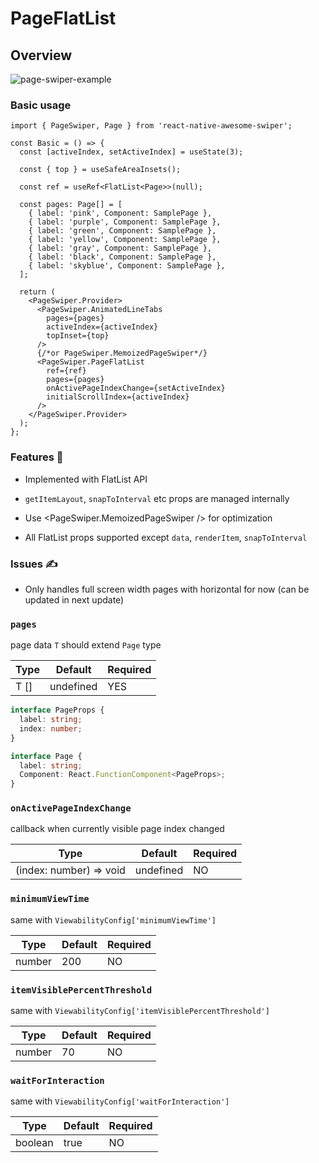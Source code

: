 
# PageFlatList

## Overview

<div className="sample-gif">
  <img src={gif} className="sample-gif-img" alt="page-swiper-example" />
</div>

### Basic usage

```tsx title="PageSwiperSample.tsx"
import { PageSwiper, Page } from 'react-native-awesome-swiper';

const Basic = () => {
  const [activeIndex, setActiveIndex] = useState(3);

  const { top } = useSafeAreaInsets();

  const ref = useRef<FlatList<Page>>(null);

  const pages: Page[] = [
    { label: 'pink', Component: SamplePage },
    { label: 'purple', Component: SamplePage },
    { label: 'green', Component: SamplePage },
    { label: 'yellow', Component: SamplePage },
    { label: 'gray', Component: SamplePage },
    { label: 'black', Component: SamplePage },
    { label: 'skyblue', Component: SamplePage },
  ];

  return (
    <PageSwiper.Provider>
      <PageSwiper.AnimatedLineTabs
        pages={pages}
        activeIndex={activeIndex}
        topInset={top}
      />
      {/*or PageSwiper.MemoizedPageSwiper*/}
      <PageSwiper.PageFlatList
        ref={ref}
        pages={pages}
        onActivePageIndexChange={setActiveIndex}
        initialScrollIndex={activeIndex}
      />
    </PageSwiper.Provider>
  );
};
```

### Features 🚀

- Implemented with FlatList API

- `getItemLayout`, `snapToInterval` etc props are managed internally

- Use <PageSwiper.MemoizedPageSwiper /> for optimization

- All FlatList props supported except `data`, `renderItem`, `snapToInterval`

### Issues ✍️

- Only handles full screen width pages with horizontal for now (can be updated in next update)

### `pages`

page data `T` should extend `Page` type

| Type | Default   | Required |
| ---- | --------- | -------- |
| T [] | undefined | YES      |

```ts
interface PageProps {
  label: string;
  index: number;
}

interface Page {
  label: string;
  Component: React.FunctionComponent<PageProps>;
}
```

### `onActivePageIndexChange`

callback when currently visible page index changed

| Type                    | Default   | Required |
| ----------------------- | --------- | -------- |
| (index: number) => void | undefined | NO       |

### `minimumViewTime`

same with `ViewabilityConfig['minimumViewTime']`

| Type   | Default | Required |
| ------ | ------- | -------- |
| number | 200     | NO       |

### `itemVisiblePercentThreshold`

same with `ViewabilityConfig['itemVisiblePercentThreshold']`

| Type   | Default | Required |
| ------ | ------- | -------- |
| number | 70      | NO       |

### `waitForInteraction`

same with `ViewabilityConfig['waitForInteraction']`

| Type    | Default | Required |
| ------- | ------- | -------- |
| boolean | true    | NO       |
